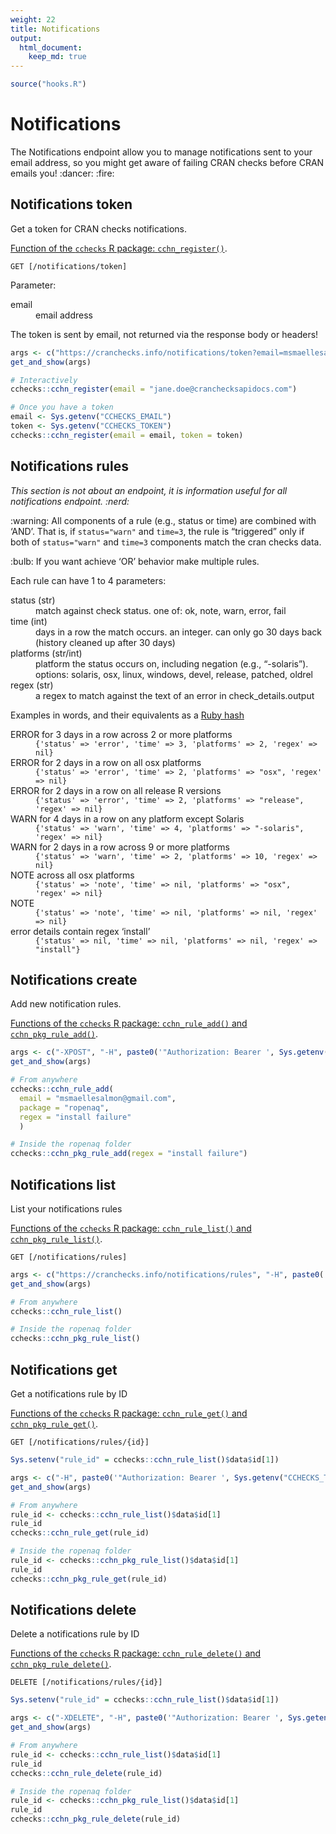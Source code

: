 ```yaml
---
weight: 22
title: Notifications
output: 
  html_document:
    keep_md: true
---
```


```r
source("hooks.R")
```

# Notifications

The Notifications endpoint allow you to manage notifications sent to your email address, so you might get aware of failing CRAN checks before CRAN emails you! :dancer: :fire:

## Notifications token

Get a token for CRAN checks notifications.

[Function of the `cchecks` R package: `cchn_register()`](https://docs.ropensci.org/cchecks/reference/cchn_register.html).

`GET [/notifications/token]`

Parameter:

email
: email address

The token is sent by email, not returned via the response body or headers!

```r
args <- c("https://cranchecks.info/notifications/token?email=msmaellesalmon@gmail.com")
get_and_show(args)
```

```r
# Interactively
cchecks::cchn_register(email = "jane.doe@cranchecksapidocs.com")
```

```r
# Once you have a token
email <- Sys.getenv("CCHECKS_EMAIL")
token <- Sys.getenv("CCHECKS_TOKEN")
cchecks::cchn_register(email = email, token = token)
```

## Notifications rules

_This section is not about an endpoint, it is information useful for all notifications endpoint. :nerd:_

:warning: All components of a rule (e.g., status or time) are combined with 'AND'. That is,
if `status="warn"` and `time=3`, the rule is "triggered" only if both
of `status="warn"` and `time=3` components match the cran checks data.

:bulb: If you want achieve 'OR' behavior make multiple rules.

Each rule can have 1 to 4 parameters:

status (str)
: match against check status. one of: ok, note, warn, error, fail

time (int)
: days in a row the match occurs. an integer. can only go 30 days
back (history cleaned up after 30 days)

platforms (str/int)
: platform the status occurs on, including negation (e.g., "-solaris"). options:
solaris, osx, linux, windows, devel, release, patched, oldrel

regex (str)
: a regex to match against the text of an error in check_details.output

Examples in words, and their equivalents as a [Ruby hash](https://ruby-doc.org/core-2.7.0/Hash.html)

ERROR for 3 days in a row across 2 or more platforms
: `{'status' => 'error', 'time' => 3, 'platforms' => 2, 'regex' => nil}`

ERROR for 2 days in a row on all osx platforms
: `{'status' => 'error', 'time' => 2, 'platforms' => "osx", 'regex' => nil}`

ERROR for 2 days in a row on all release R versions
: `{'status' => 'error', 'time' => 2, 'platforms' => "release", 'regex' => nil}`

WARN for 4 days in a row on any platform except Solaris
: `{'status' => 'warn', 'time' => 4, 'platforms' => "-solaris", 'regex' => nil}`

WARN for 2 days in a row across 9 or more platforms
: `{'status' => 'warn', 'time' => 2, 'platforms' => 10, 'regex' => nil}`

NOTE across all osx platforms
: `{'status' => 'note', 'time' => nil, 'platforms' => "osx", 'regex' => nil}`

NOTE
: `{'status' => 'note', 'time' => nil, 'platforms' => nil, 'regex' => nil}`

error details contain regex 'install'
: `{'status' => nil, 'time' => nil, 'platforms' => nil, 'regex' => "install"}`

## Notifications create

Add new notification rules.

[Functions of the `cchecks` R package: `cchn_rule_add()` and `cchn_pkg_rule_add()`](https://docs.ropensci.org/cchecks/reference/cchn_rules.html).

```r
args <- c("-XPOST", "-H", paste0('"Authorization: Bearer ', Sys.getenv("CCHECKS_TOKEN"), '"'), "\\\n", "--data", paste0("'", '[{"package": "ropenaq", "regex": "install failure"}]', "'"), "\\\n", "https://cranchecks.info/notifications/rules")
get_and_show(args)
```

```r
# From anywhere
cchecks::cchn_rule_add(
  email = "msmaellesalmon@gmail.com",
  package = "ropenaq",
  regex = "install failure"
  )

# Inside the ropenaq folder
cchecks::cchn_pkg_rule_add(regex = "install failure")
```

## Notifications list

List your notifications rules

[Functions of the `cchecks` R package: `cchn_rule_list()` and `cchn_pkg_rule_list()`](https://docs.ropensci.org/cchecks/reference/cchn_rules.html).

`GET [/notifications/rules]`

```r
args <- c("https://cranchecks.info/notifications/rules", "-H", paste0('"Authorization: Bearer ', Sys.getenv("CCHECKS_TOKEN"), '"'))
get_and_show(args)
```

```r
# From anywhere
cchecks::cchn_rule_list()

# Inside the ropenaq folder
cchecks::cchn_pkg_rule_list()
```

## Notifications get

Get a notifications rule by ID

[Functions of the `cchecks` R package: `cchn_rule_get()` and `cchn_pkg_rule_get()`](https://docs.ropensci.org/cchecks/reference/cchn_rules.html).

`GET [/notifications/rules/{id}]`

```r
Sys.setenv("rule_id" = cchecks::cchn_rule_list()$data$id[1])
```

```r
args <- c("-H", paste0('"Authorization: Bearer ', Sys.getenv("CCHECKS_TOKEN"), '"'), "\\\n", paste0("https://cranchecks.info/notifications/rules/", Sys.getenv("rule_id")))
get_and_show(args)
```

```r
# From anywhere
rule_id <- cchecks::cchn_rule_list()$data$id[1]
rule_id
cchecks::cchn_rule_get(rule_id)

# Inside the ropenaq folder
rule_id <- cchecks::cchn_pkg_rule_list()$data$id[1]
rule_id
cchecks::cchn_pkg_rule_get(rule_id)
```

## Notifications delete

Delete a notifications rule by ID

[Functions of the `cchecks` R package: `cchn_rule_delete()` and `cchn_pkg_rule_delete()`](https://docs.ropensci.org/cchecks/reference/cchn_rules.html).

`DELETE [/notifications/rules/{id}]`

```r
Sys.setenv("rule_id" = cchecks::cchn_rule_list()$data$id[1])
```

```r
args <- c("-XDELETE", "-H", paste0('"Authorization: Bearer ', Sys.getenv("CCHECKS_TOKEN"), '"'), "\\\n", paste0("https://cranchecks.info/notifications/rules/", Sys.getenv("rule_id")))
get_and_show(args)
```

```r
# From anywhere
rule_id <- cchecks::cchn_rule_list()$data$id[1]
rule_id
cchecks::cchn_rule_delete(rule_id)

# Inside the ropenaq folder
rule_id <- cchecks::cchn_pkg_rule_list()$data$id[1]
rule_id
cchecks::cchn_pkg_rule_delete(rule_id)
```